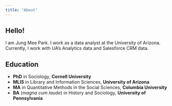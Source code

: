 ```yaml
---
title: "About"
---
```


## Hello! 
I am Jung Mee Park. I work as a data analyst at the University of Arizona. Currently, I work with UA's Analytics data and Salesforce CRM data.

## Education
- **PhD** in Sociology, **Cornell University**
- **MLIS** in Library and Information Sciences, **University of Arizona**
- **MA** in Quantitative Methods in the Social Sciences, **Columbia University**
- **BA** (*magna cum laude*) in History and Sociology, **University of Pennsylvania**




